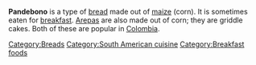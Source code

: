 '''Pandebono''' is a type of [[bread]] made out of [[maize]] (corn). It is sometimes eaten for [[breakfast]]. [[Arepas]] are also made out of corn; they are griddle cakes. Both of these are popular in [[Colombia]].

[[Category:Breads]]
[[Category:South American cuisine]]
[[Category:Breakfast foods]]
{{food-stub}}